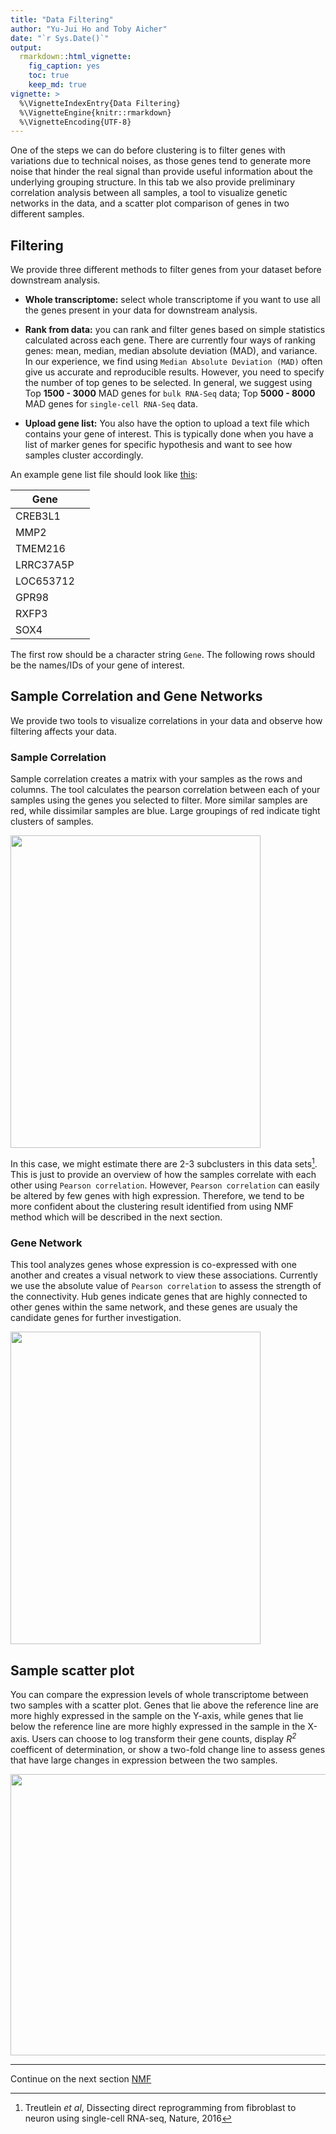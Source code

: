 ```yaml
---
title: "Data Filtering"
author: "Yu-Jui Ho and Toby Aicher"
date: "`r Sys.Date()`"
output: 
  rmarkdown::html_vignette:
    fig_caption: yes
    toc: true
    keep_md: true
vignette: >
  %\VignetteIndexEntry{Data Filtering}
  %\VignetteEngine{knitr::rmarkdown}
  %\VignetteEncoding{UTF-8}
---
```


One of the steps we can do before clustering is to filter genes with variations due to technical noises, as those genes tend to generate more noise that hinder the real signal than provide useful information about the underlying grouping structure. In this tab we also provide preliminary correlation analysis between all samples, a tool to visualize genetic networks in the data, and a scatter plot comparison of genes in two different samples. 


## Filtering

We provide three different methods to filter genes from your dataset before downstream analysis. 

- **Whole transcriptome:** select whole transcriptome if you want to use all the genes present in your data for downstream analysis. 

- **Rank from data\:** you can rank and filter genes based on simple statistics calculated across each gene. There are currently four ways of ranking genes: mean, median, median absolute deviation (MAD), and variance. In our experience, we find using `Median Absolute Deviation (MAD)` often give us accurate and reproducible results. However, you need to specify the number of top genes to be selected. In general, we suggest using Top **1500 - 3000** MAD genes for `bulk RNA-Seq` data; Top **5000 - 8000** MAD genes for `single-cell RNA-Seq` data. 

- **Upload gene list:** You also have the option to upload a text file which contains your gene of interest. This is typically done when you have a list of marker genes for specific hypothesis and want to see how samples cluster accordingly. 

An example gene list file should look like [this](inst/extdata/genefile/genelist.EMT.txt):

Gene         | 
------------ | -------------
CREB3L1      |
MMP2         |
TMEM216      |
LRRC37A5P		 |  
LOC653712		 |		
GPR98				 |
RXFP3				 |
SOX4         |

                     
The first row should be a character string `Gene`. The following rows should be the names/IDs of your gene of interest. 
                
## Sample Correlation and Gene Networks

We provide two tools to visualize correlations in your data and observe how filtering affects your data.  

### Sample Correlation 

Sample correlation creates a matrix with your samples as the rows and columns. The tool calculates the pearson correlation between each of your samples using the genes you selected to filter. More similar samples are red, while dissimilar samples are blue. Large groupings of red indicate tight clusters of samples. 

<img src="Figures/Sample_Correlation.png" width="400px" height="500px" />

In this case, we might estimate there are 2-3 subclusters in this data sets^[Treutlein *et al*, Dissecting direct reprogramming from fibroblast to neuron using single-cell RNA-seq, Nature, 2016]. This is just to provide an overview of how the samples correlate with each other using `Pearson correlation`. However, `Pearson correlation` can easily be altered by few genes with high expression. Therefore, we tend to be more confident about the clustering result identified from using NMF method which will be described in the next section.  
                    
                    
### Gene Network 
This tool analyzes genes whose expression is co-expressed with one another and creates a visual network to view these associations. Currently we use the absolute value of `Pearson correlation` to assess the strength of the connectivity. Hub genes indicate genes that are highly connected to other genes within the same network, and these genes are usualy the candidate genes for further investigation.

<img src="Figures/Gene_Network.png" width="400px" height="500px" />

## Sample scatter plot

You can compare the expression levels of whole transcriptome between two samples with a scatter plot. Genes that lie above the reference line are more highly expressed in the sample on the Y-axis, while genes that lie below the reference line are more highly expressed in the sample in the X-axis. Users can choose to log transform their gene counts, display *R^2^* coefficent of determination, or show a two-fold change line to assess genes that have large changes in expression between the two samples. 

<img src="Figures/Scatter_plot.png" width="700px" height="450px" />

***

Continue on the next section [NMF](NMF.Rmd)


